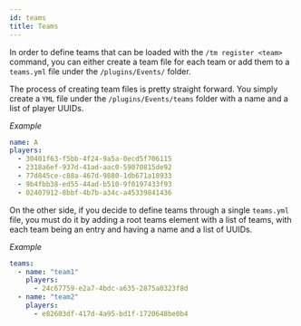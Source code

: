 ```yaml
---
id: teams
title: Teams
---
```


In order to define teams that can be loaded with the `/tm register <team>` command, you can either create a team file for each team or add them to a `teams.yml` file under the `/plugins/Events/` folder.

The process of creating team files is pretty straight forward. You simply create a `YML` file under the `/plugins/Events/teams` folder with a name and a list of player UUIDs.

_Example_

```yml
name: A
players:
  - 30401f63-f5bb-4f24-9a5a-0ecd5f706115
  - 2318a6ef-937d-41ad-aac0-59070815de92
  - 77d845ce-c88a-467d-9880-1db671a18933
  - 9b4fbb38-ed55-44ad-b510-9f0197433f93
  - 02407912-8bbf-4b7b-a34c-a45339841436
```

On the other side, if you decide to define teams through a single `teams.yml` file, you must do it by adding a root teams element with a list of teams, with each team being an entry and having a name and a list of UUIDs.

_Example_

```yml
teams:
  - name: "team1"
    players:
      - 24c67759-e2a7-4bdc-a635-2875a0323f8d
  - name: "team2"
    players:
      - e82603df-417d-4a95-bd1f-1720648be0b4
```
